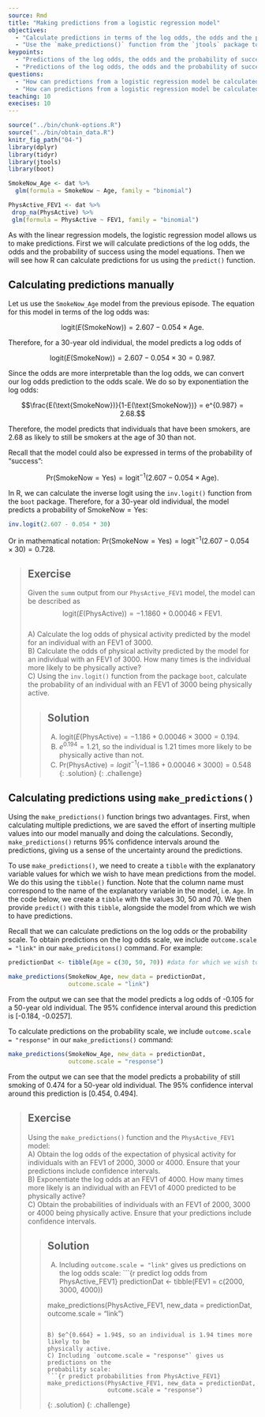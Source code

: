 ---
source: Rmd
title: "Making predictions from a logistic regression model"
objectives:
  - "Calculate predictions in terms of the log odds, the odds and the probability of success from a logistic regression model using parameter estimates given by the model output."
  - "Use the `make_predictions()` function from the `jtools` package to generate predictions from a logistic regression model in terms of the log odds, the odds and the probability of success."
keypoints:
  - "Predictions of the log odds, the odds and the probability of success can be manually calculated using the model's equation."
  - "Predictions of the log odds, the odds and the probability of success alongside 95% CIs can be obtained using the `make_predictions()` function."
questions:
  - "How can predictions from a logistic regression model be calculated manually?"
  - "How can predictions from a logistic regression model be calculated in R?"
teaching: 10
execises: 10
---

```{r, include=FALSE}
source("../bin/chunk-options.R")
source("../bin/obtain_data.R")
knitr_fig_path("04-")
library(dplyr)
library(tidyr)
library(jtools)
library(boot)
```

```{r models from previous episode, include=FALSE}
SmokeNow_Age <- dat %>%
  glm(formula = SmokeNow ~ Age, family = "binomial")

PhysActive_FEV1 <- dat %>%
 drop_na(PhysActive) %>%
 glm(formula = PhysActive ~ FEV1, family = "binomial")
```

As with the linear regression models, the logistic regression model allows us to make predictions. First we will calculate predictions of the log odds, the odds and the probability of success using the model equations. Then we will see how R can calculate predictions for us using the `predict()` function.


## Calculating predictions manually
Let us use the `SmokeNow_Age` model from the previous episode. The equation for this model in terms of the log odds was: 

$$\text{logit}(E(\text{SmokeNow})) = 2.607 - 0.054 \times \text{Age}.$$

Therefore, for a 30-year old individual, the model predicts a log odds of 

$$\text{logit}(E(\text{SmokeNow})) = 2.607 - 0.054 \times 30 = 0.987.$$ 

Since the odds are more interpretable than the log odds, we can convert our log odds prediction to the odds scale. We do so by exponentiation the log odds:

$$\frac{E(\text{SmokeNow})}{1-E(\text{SmokeNow})} = e^{0.987} = 2.68.$$

Therefore, the model predicts that individuals that have been smokers, are 2.68 as likely to still be smokers at the age of 30 than not. 

Recall that the model could also be expressed in terms of the probability of "success": 

$$\text{Pr}(\text{SmokeNow} = \text{Yes}) = \text{logit}^{-1}(2.607 - 0.054 \times \text{Age}).$$

In R, we can calculate the inverse logit using the `inv.logit()` function from the `boot` package. Therefore, for a 30-year old individual, the model predicts a probability of $\text{SmokeNow} = \text{Yes}$:

```{r inv.logit SmokeNow_Age example}
inv.logit(2.607 - 0.054 * 30)
```

Or in mathematical notation: $\text{Pr}(\text{SmokeNow} = \text{Yes}) = \text{logit}^{-1}(2.607 - 0.054 \times 30) = 0.728.$

>## Exercise
>Given the `summ` output from our `PhysActive_FEV1` model, 
>the model can be described as 
> $$\text{logit}(E(\text{PhysActive})) = -1.1860 + 0.00046 \times \text{FEV1}.$$   
>A) Calculate the log odds of physical activity predicted by the model for an
>individual with an FEV1 of 3000.  
>B) Calculate the odds of physical activity predicted by the model for an 
> individual with an FEV1 of 3000. How many times is the individual more likely
> to be physically active?  
>C) Using the `inv.logit()` function from the package `boot`, calculate the
>probability of an individual with an FEV1 of 3000 being physically active.
> 
> > ## Solution
> > A) $\text{logit}(E(\text{PhysActive}) = -1.186 + 0.00046 \times 3000 = 0.194.$  
> > B) $e^{0.194} = 1.21$, so the individual is 1.21 times more likely to be
physically active than not.  
> > C) $\text{Pr}(\text{PhysActive}) = {logit}^{-1}(-1.186 + 0.00046 \times 3000) = 0.548$
> {: .solution}
{: .challenge}


## Calculating predictions using `make_predictions()`
Using the `make_predictions()` function brings two advantages. First, when calculating multiple predictions, we are saved the effort of inserting multiple values into our model manually and doing the calculations. Secondly, `make_predictions()` returns 95% confidence intervals around the predictions, giving us a sense of the uncertainty around the predictions. 

To use `make_predictions()`, we need to create a `tibble` with the explanatory variable values for which we wish to have mean predictions from the model. We do this using the `tibble()` function. Note that the column name must correspond to the name of the explanatory variable in the model, i.e. `Age`. In the code below, we create a `tibble` with the values 30, 50 and 70. We then provide `predict()` with this `tibble`, alongside the model from which we wish to have predictions.

Recall that we can calculate predictions on the log odds or the probability scale. To obtain predictions on the log odds scale, we include `outcome.scale = "link"` in our `make_predicitons()` command. For example:

```{r make_predictions SmokeNow_Age log odds}
predictionDat <- tibble(Age = c(30, 50, 70)) #data for which we wish to predict

make_predictions(SmokeNow_Age, new_data = predictionDat,
                 outcome.scale = "link")
```

From the output we can see that the model predicts a log odds of -0.105 for a 50-year old individual. The 95% confidence interval around this prediction is [-0.184, -0.0257]. 

To calculate predictions on the probability scale, we include `outcome.scale = "response"` in our `make_predictions()` command:

```{r make_predictions SmokeNow_Age probabilities}
make_predictions(SmokeNow_Age, new_data = predictionDat,
                 outcome.scale = "response")
```

From the output we can see that the model predicts a probability of still smoking of 0.474 for a 50-year old individual. The 95% confidence interval around this prediction is [0.454, 0.494].

>## Exercise
> Using the `make_predictions()` function and the `PhysActive_FEV1` model:  
> A) Obtain the log odds of the expectation of physical activity for individuals 
> with an FEV1 of 2000, 3000 or 4000. Ensure that your predictions include
> confidence intervals.  
> B) Exponentiate the log odds at an FEV1 of 4000. How many times more likely
> is an individual with an FEV1 of 4000 predicted to be physically active?  
> C) Obtain the probabilities of individuals with an FEV1 of 2000, 3000 or 4000
> being physically active. Ensure that your predictions include 
> confidence intervals.
> 
> > ## Solution
> > A) Including `outcome.scale = "link"` gives us predictions on the log odds scale:
> > ```{r predict log odds from PhysActive_FEV1}
> > predictionDat <- tibble(FEV1 = c(2000, 3000, 4000))
> > 
> > make_predictions(PhysActive_FEV1, new_data = predictionDat,
> >                  outcome.scale = "link")
> > ```
> > 
> > B) $e^{0.664} = 1.94$, so an individual is 1.94 times more likely to be 
> > physically active.  
> > C) Including `outcome.scale = "response"` gives us predictions on the 
> > probability scale:
> > ```{r predict probabilities from PhysActive_FEV1}
> > make_predictions(PhysActive_FEV1, new_data = predictionDat,
> >                  outcome.scale = "response")
> > ```
> {: .solution}
{: .challenge}
